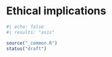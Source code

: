 # Ethical implications

```r
#| echo: false
#| results: "asis"

source("_common.R")
status("draft")
```
